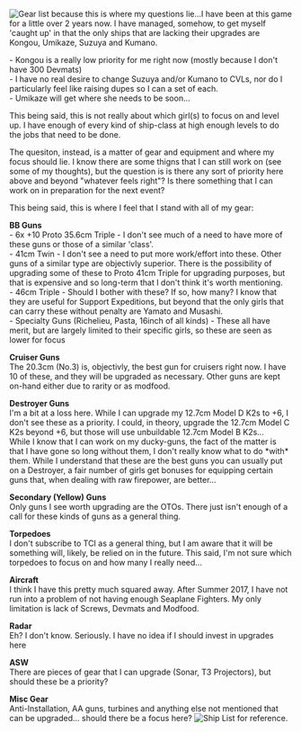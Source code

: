 [[File:Equipment_List_2019-08-03.jpg|thumb|Gear list because this is where my questions lie...]]I have been at this game for a little over 2 years now. I have managed, somehow, to get myself 'caught up' in that the only ships that are lacking their upgrades are Kongou, Umikaze, Suzuya and Kumano.

- Kongou is a really low priority for me right now (mostly because I don't have 300 Devmats)<br />
- I have no real desire to change Suzuya and/or Kumano to CVLs, nor do I particularly feel like raising dupes so I can a set of each.<br />
- Umikaze will get where she needs to be soon...

This being said, this is not really about which girl(s) to focus on and level up. I have enough of every kind of ship-class at high enough levels to do the jobs that need to be done.

The quesiton, instead, is a matter of gear and equipment and where my focus should lie.
I know there are some thigns that I can still work on (see some of my thoughts), but the question is is there any sort of priority here above and beyond "whatever feels right"? Is there something that I can work on in preparation for the next event?

This being said, this is where I feel that I stand with all of my gear:

'''BB Guns'''<br />
- 6x +10 Proto 35.6cm Triple - I don't see much of a need to have more of these guns or those of a similar 'class'.<br />
- 41cm Twin - I don't see a need to put more work/effort into these. Other guns of a similar type are objectivly superior. There is the possibility of upgrading some of these to Proto 41cm Triple for upgrading purposes, but that is expensive and so long-term that I don't think it's worth mentioning.<br />
- 46cm Triple - Should I bother with these? If so, how many? I know that they are useful for Support Expeditions, but beyond that the only girls that can carry these without penalty are Yamato and Musashi.<br />
- Specialty Guns (Richelieu, Pasta, 16inch of all kinds) - These all have merit, but are largely limited to their specific girls, so these are seen as lower for focus

'''Cruiser Guns'''<br />
The 20.3cm (No.3) is, objectivly, the best gun for cruisers right now. I have 10 of these, and they will be upgraded as necessary. Other guns are kept on-hand either due to rarity or as modfood.

'''Destroyer Guns'''<br />
I'm a bit at a loss here. While I can upgrade my 12.7cm Model D K2s to +6, I don't see these as a priority. I could, in theory, upgrade the 12.7cm Model C K2s beyond +6, but those will use unbuildable 12.7cm Model B K2s...<br />
While I know that I can work on my ducky-guns, the fact of the matter is that I have gone so long without them, I don't really know what to do *with* them. While I understand that these are the best guns you can usually put on a Destroyer, a fair number of girls get bonuses for equipping certain guns that, when dealing with raw firepower, are better...

'''Secondary (Yellow) Guns'''<br />
Only guns I see worth upgrading are the OTOs. There just isn't enough of a call for these kinds of guns as a general thing.

'''Torpedoes'''<br />
I don't subscribe to TCI as a general thing, but I am aware that it will be something will, likely, be relied on in the future. This said, I'm not sure which torpedoes to focus on and how many I really need...

'''Aircraft'''<br />
I think I have this pretty much squared away. After Summer 2017, I have not run into a problem of not having enough Seaplane Fighters. My only limitation is lack of Screws, Devmats and Modfood.

'''Radar'''<br />
Eh? I don't know. Seriously. I have no idea if I should invest in upgrades here

'''ASW'''<br />
There are pieces of gear that I can upgrade (Sonar, T3 Projectors), but should these be a priority?

'''Misc Gear'''<br />
Anti-Installation, AA guns, turbines and anything else not mentioned that can be upgraded... should there be a focus here? [[File:Ship_List_2019-08-03.jpg|thumb|Ship List for reference.]]<ac_metadata title="...so what now?"> </ac_metadata>
